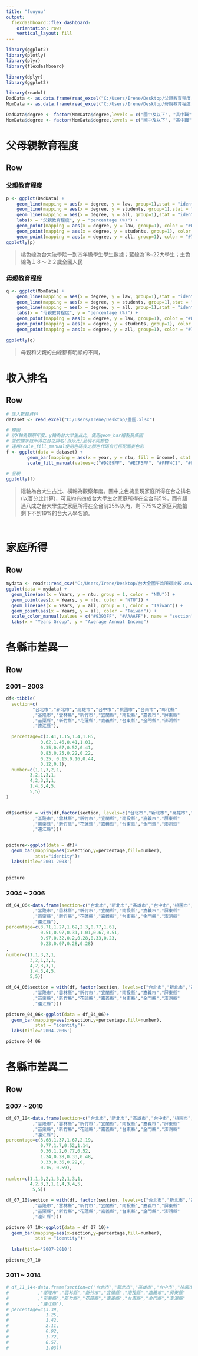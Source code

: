 ```yaml
---
title: "fuuyuu"
output: 
  flexdashboard::flex_dashboard:
    orientation: rows
    vertical_layout: fill
---
```




```r
library(ggplot2)
library(plotly)
library(plyr)
library(flexdashboard)

library(dplyr)
library(ggplot2)

library(readxl)
DadData <- as.data.frame(read_excel("C:/Users/Irene/Desktop/父親教育程度.xlsx"))
MomData <- as.data.frame(read_excel("C:/Users/Irene/Desktop/母親教育程度.xlsx"))

DadData$degree <- factor(MomData$degree,levels = c("國中及以下", "高中職","專科", "大學","碩士","博士") , ordered = T)
MomData$degree <- factor(MomData$degree,levels = c("國中及以下", "高中職","專科", "大學","碩士","博士") ,ordered = T)
```

父母親教育程度
=======================================================================

Row
-----------------------------------------------------------------------

### 父親教育程度

```r
p <- ggplot(DadData) +
    geom_line(mapping = aes(x = degree, y = law, group=1),stat = "identity", color="#EA7500", size=1) +
    geom_line(mapping = aes(x = degree, y = students, group=1),stat = "identity", color="#66B3FF", size=1) +
    geom_line(mapping = aes(x = degree, y = all, group=1),stat = "identity", color="#AE8F00", size=1) +
    labs(x = "父親教育程度", y = "percentage (%)") +
    geom_point(mapping = aes(x = degree, y = law, group=1), color = "#D26900") +
    geom_point(mapping = aes(x = degree, y = students, group=1), color = "#0080FF") +
    geom_point(mapping = aes(x = degree, y = all, group=1), color = "#796400")
ggplotly(p)
```
> 橘色線為台大法學院一到四年級學生學生數據；藍線為18~22大學生；土色線為１８～２２歲全國人民

### 母親教育程度

```r
q <- ggplot(MomData) +
    geom_line(mapping = aes(x = degree, y = law, group=1),stat = "identity", color="#EA7500", size=1) +
    geom_line(mapping = aes(x = degree, y = students, group=1),stat = "identity", color="#66B3FF", size=1) +
    geom_line(mapping = aes(x = degree, y = all, group=1),stat = "identity", color="#AE8F00", size=1) +
    labs(x = "母親教育程度", y = "percentage (%)") +
    geom_point(mapping = aes(x = degree, y = law, group=1), color = "#D26900") +
    geom_point(mapping = aes(x = degree, y = students, group=1), color = "#0080FF") +
    geom_point(mapping = aes(x = degree, y = all, group=1), color = "#796400")

ggplotly(q)
```
> 母親和父親的曲線都有明顯的不同，

收入排名
=====================================     
   
Row 
-------------------------------------
```r
# 匯入數據資料
dataset <- read_excel("C:/Users/Irene/Desktop/畫圖.xlsx")

# 繪圖
# 以X軸為觀察年度、y軸為台大學生占比，使用geom_bar繪製長條圖
# 並依據家庭所得在台之排名(百分比)呈現不同顏色
# 運用scale_fill_manual使用色碼表之顏色代碼自行搭配圖表色彩
f <- ggplot(data = dataset) +
        geom_bar(mapping = aes(x = year, y = ntu, fill = income), stat = "identity")+
        scale_fill_manual(values=c("#D2E9FF", "#ECF5FF", "#FFF4C1", "#FFE66F", "#FFD306"))

# 呈現
ggplotly(f)
```
> 縱軸為台大生占比、橫軸為觀察年度。圖中之色塊呈現家庭所得在台之排名(以百分比計算)，可見約有四成台大學生之家庭所得在全台前5%，而有超過八成之台大學生之家庭所得在全台前25%以內，剩下75%之家庭只能搶剩下不到19%的台大入學名額。

###

```r
```


家庭所得
=====================================     
   
Row 
-------------------------------------
```r
mydata <- readr::read_csv("C:/Users/Irene/Desktop/台大全國平均所得比較.csv")
ggplot(data = mydata) +
  geom_line(aes(x = Years, y = ntu, group = 1, color = "NTU")) +
  geom_point(aes(x = Years, y = ntu, color = "NTU")) +
  geom_line(aes(x = Years, y = all, group = 1, color = "Taiwan")) +
  geom_point(aes(x = Years, y = all, color = "Taiwan")) +
  scale_color_manual(values = c("#9393FF", "#AAAAFF"), name = "section") +
  labs(x = "Years Group", y = "Average Annual Income")
```




各縣市差異一
=====================================     
   
Row
-------------------------------------
    
### 2001 ~ 2003

    
```r
df<-tibble(
  section=c(
          "台北市","新北市","高雄市","台中市","桃園市","台南市","彰化縣"
          ,"基隆市","雲林縣","新竹市","宜蘭縣","南投縣","嘉義市","屏東縣"
          ,"苗栗縣","新竹縣","花蓮縣","嘉義縣","台東縣","金門縣","澎湖縣"
          ,"連江縣"),

  percentage=c(3.41,1.15,1.4,1.85,
             0.62,1.46,0.41,1.01,
             0.35,0.67,0.52,0.41,
             0.83,0.25,0.22,0.22,
             0.25, 0.15,0.16,0.44,
             0.12,0.1),
  number=c(1,1,3,2,1,
         3,2,1,3,1,
         4,2,3,3,1,
         1,4,3,4,5,
         5,5)
)


df$section = with(df,factor(section, levels=c("台北市","新北市","高雄市","台中市","桃園市","台南市","彰化縣"
          ,"基隆市","雲林縣","新竹市","宜蘭縣","南投縣","嘉義市","屏東縣"
          ,"苗栗縣","新竹縣","花蓮縣","嘉義縣","台東縣","金門縣","澎湖縣"
          ,"連江縣")))


picture<-ggplot(data = df)+
  geom_bar(mapping=aes(x=section,y=percentage,fill=number),
           stat="identity")+
  labs(title='2001-2003')

  
picture
```


### 2004 ~ 2006
    
```r
df_04_06<-data.frame(section=c("台北市","新北市","高雄市","台中市","桃園市","台南市","彰化縣"
          ,"基隆市","雲林縣","新竹市","宜蘭縣","南投縣","嘉義市","屏東縣"
          ,"苗栗縣","新竹縣","花蓮縣","嘉義縣","台東縣","金門縣","澎湖縣"
          ,"連江縣"),
percentage=c(3.71,1.27,1.62,2.3,0.77,1.61,
             0.51,0.97,0.31,1.01,0.67,0.51,
             0.97,0.32,0.2,0.28,0.33,0.23,
             0.23,0.07,0.28,0.28)
,
number=c(1,1,3,2,1,
         3,2,1,3,1,
         4,2,3,3,1,
         1,4,3,4,5,
         5,5))

df_04_06$section = with(df, factor(section, levels=c("台北市","新北市","高雄市","台中市","桃園市","台南市","彰化縣"
          ,"基隆市","雲林縣","新竹市","宜蘭縣","南投縣","嘉義市","屏東縣"
          ,"苗栗縣","新竹縣","花蓮縣","嘉義縣","台東縣","金門縣","澎湖縣"
          ,"連江縣")))

picture_04_06<-ggplot(data = df_04_06)+
  geom_bar(mapping=aes(x=section,y=percentage,fill=number),
           stat = "identity")+
  labs(title='2004-2006')

picture_04_06

``` 

各縣市差異二
===================================== 

Row
-------------------------------------
    
### 2007 ~ 2010
    
```r
df_07_10<-data.frame(section=c("台北市","新北市","高雄市","台中市","桃園市","台南市","彰化縣"
          ,"基隆市","雲林縣","新竹市","宜蘭縣","南投縣","嘉義市","屏東縣"
          ,"苗栗縣","新竹縣","花蓮縣","嘉義縣","台東縣","金門縣","澎湖縣"
          ,"連江縣"),
percentage=c(3.68,1.37,1.67,2.19,
             0.77,1.7,0.52,1.14,
             0.36,1.2,0.77,0.52,
             1.24,0.28,0.33,0.48,
             0.33,0.36,0.22,0,
             0.16, 0.59),
             
number=c(1,1,3,2,1,3,2,1,3,1,
         4,2,3,3,1,1,4,3,4,5,
          5,5))

df_07_10$section = with(df, factor(section, levels=c("台北市","新北市","高雄市","台中市","桃園市","台南市","彰化縣"
          ,"基隆市","雲林縣","新竹市","宜蘭縣","南投縣","嘉義市","屏東縣"
          ,"苗栗縣","新竹縣","花蓮縣","嘉義縣","台東縣","金門縣","澎湖縣"
          ,"連江縣")))

picture_07_10<-ggplot(data = df_07_10)+
  geom_bar(mapping=aes(x=section,y=percentage,fill=number),
           stat = "identity")+
  
  labs(title='2007-2010')

picture_07_10
```
    
### 2011 ~ 2014

```r

# df_11_14<-data.frame(section=c("台北市","新北市","高雄市","台中市","桃園市","台南市","彰化縣"
#           ,"基隆市","雲林縣","新竹市","宜蘭縣","南投縣","嘉義市","屏東縣"
#           ,"苗栗縣","新竹縣","花蓮縣","嘉義縣","台東縣","金門縣","澎湖縣"
#           ,"連江縣"),
# percentage=c(3.39,
#              1.25,
#              1.42,
#              2.11,
#              0.92,
#              1.72,
#              0.57,
#              1.03))

```
